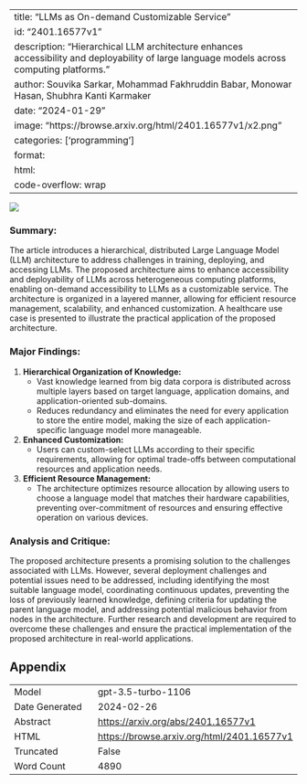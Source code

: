 
---
title: "LLMs as On-demand Customizable Service"
id: "2401.16577v1"
description: "Hierarchical LLM architecture enhances accessibility and deployability of large language models across computing platforms."
author: Souvika Sarkar, Mohammad Fakhruddin Babar, Monowar Hasan, Shubhra Kanti Karmaker
date: "2024-01-29"
image: "https://browse.arxiv.org/html/2401.16577v1/x2.png"
categories: ['programming']
format:
  html:
    code-overflow: wrap
---

![](https://browse.arxiv.org/html/2401.16577v1/x2.png)

### **Summary:**
The article introduces a hierarchical, distributed Large Language Model (LLM) architecture to address challenges in training, deploying, and accessing LLMs. The proposed architecture aims to enhance accessibility and deployability of LLMs across heterogeneous computing platforms, enabling on-demand accessibility to LLMs as a customizable service. The architecture is organized in a layered manner, allowing for efficient resource management, scalability, and enhanced customization. A healthcare use case is presented to illustrate the practical application of the proposed architecture.

### **Major Findings:**
1. **Hierarchical Organization of Knowledge:**
   - Vast knowledge learned from big data corpora is distributed across multiple layers based on target language, application domains, and application-oriented sub-domains.
   - Reduces redundancy and eliminates the need for every application to store the entire model, making the size of each application-specific language model more manageable.

2. **Enhanced Customization:**
   - Users can custom-select LLMs according to their specific requirements, allowing for optimal trade-offs between computational resources and application needs.

3. **Efficient Resource Management:**
   - The architecture optimizes resource allocation by allowing users to choose a language model that matches their hardware capabilities, preventing over-commitment of resources and ensuring effective operation on various devices.

### **Analysis and Critique:**
The proposed architecture presents a promising solution to the challenges associated with LLMs. However, several deployment challenges and potential issues need to be addressed, including identifying the most suitable language model, coordinating continuous updates, preventing the loss of previously learned knowledge, defining criteria for updating the parent language model, and addressing potential malicious behavior from nodes in the architecture. Further research and development are required to overcome these challenges and ensure the practical implementation of the proposed architecture in real-world applications.

## Appendix

|          |          |
|----------|----------|
| Model     | gpt-3.5-turbo-1106       |
| Date Generated     | 2024-02-26       |
| Abstract | [https://arxiv.org/abs/2401.16577v1](https://arxiv.org/abs/2401.16577v1)        |
| HTML     | [https://browse.arxiv.org/html/2401.16577v1](https://browse.arxiv.org/html/2401.16577v1)       |
| Truncated       | False       |
| Word Count       | 4890       |